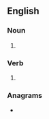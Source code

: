 ==English==

===Noun===
{{head|en|noun plural form}}

# {{plural of|cudgel|lang=en}}

===Verb===
{{head|en|verb form}}

# {{en-third-person singular of|cudgel}}

===Anagrams===
* {{anagrams|en|a=cdeglsu|cludges}}